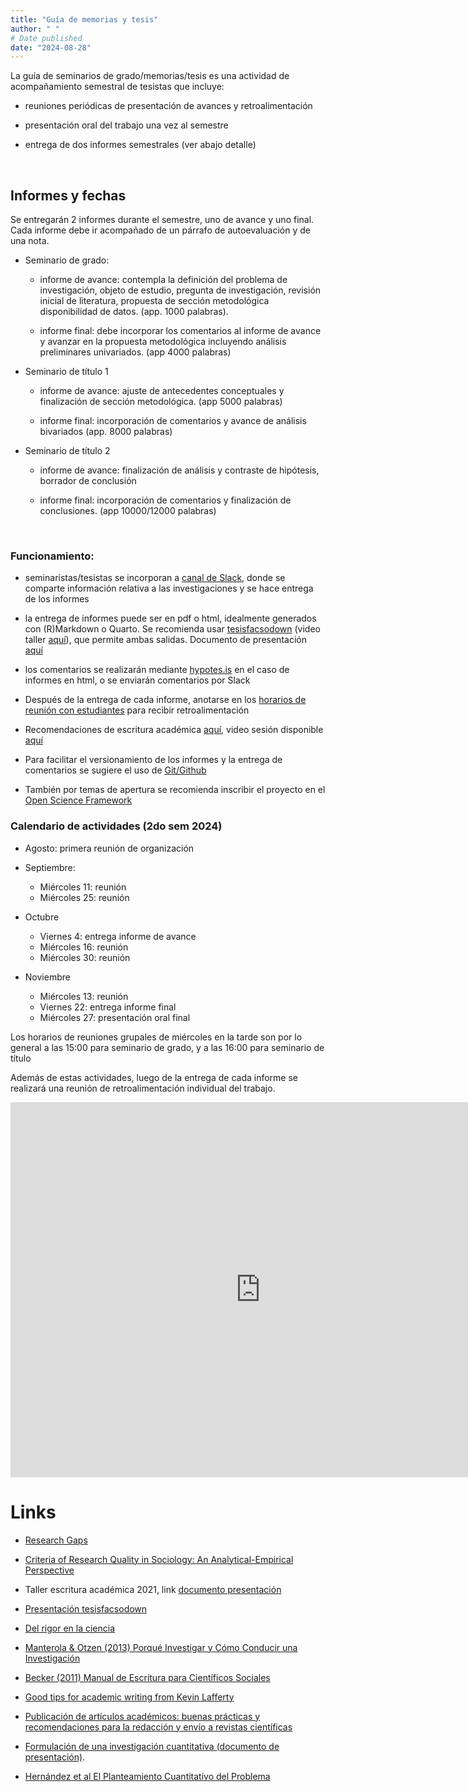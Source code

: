 ```yaml
---
title: "Guía de memorias y tesis"
author: " "
# Date published
date: "2024-08-28"
---
```


La guía de seminarios de grado/memorias/tesis es una actividad de acompañamiento semestral de tesistas que incluye:

- reuniones periódicas de presentación de avances y retroalimentación

- presentación oral del trabajo una vez al semestre

- entrega de dos informes semestrales (ver abajo detalle)

<br>

## Informes y fechas

Se entregarán 2 informes durante el semestre, uno de avance y uno final. Cada informe debe ir acompañado de un párrafo de autoevaluación y de una nota.

- Seminario de grado:

  - informe de avance: contempla la definición del problema de investigación, objeto de estudio, pregunta de investigación, revisión inicial de literatura, propuesta de sección metodológica disponibilidad de datos. (app. 1000 palabras).

  - informe final: debe incorporar los comentarios al informe de avance y avanzar en la propuesta metodológica incluyendo análisis preliminares univariados. (app 4000 palabras)

- Seminario de título 1

  - informe de avance: ajuste de antecedentes conceptuales y finalización de sección metodológica. (app 5000 palabras)

  - informe final: incorporación de comentarios y avance de análisis bivariados (app. 8000 palabras)

- Seminario de título 2

  - informe de avance: finalización de análisis y contraste de hipótesis, borrador de conclusión

  - informe final: incorporación de comentarios y finalización de conclusiones. (app 10000/12000 palabras)


<br>

### Funcionamiento:

- seminaristas/tesistas se incorporan a [canal de Slack](https://join.slack.com/t/seminarios-facso/shared_invite/zt-2pz3yo72o-tz4yi7zRGTEFZLZQbkBx1Q), donde se comparte información relativa a las investigaciones y se hace entrega de los informes

- la entrega de informes puede ser en pdf o html, idealmente generados con (R)Markdown o Quarto. Se recomienda usar [tesisfacsodown](https://juancarloscastillo.github.io/tesisfacsodown/) (video taller [aquí](https://www.dropbox.com/s/u3g2x74nj31jsu1/zoom_0.mp4?raw=1)), que permite ambas salidas. Documento de presentación [aquí](documents/talleres-cursos/tesisfacsodown/tesisfacsodown.html)

- los comentarios se realizarán mediante [hypotes.is](https://hypothes.is/) en el caso de informes en html, o se enviarán comentarios por Slack

- Después de la entrega de cada informe, anotarse en los [horarios de reunión con estudiantes](/contacto) para recibir retroalimentación

- Recomendaciones de escritura académica [aquí](http://bit.ly/2e4rKiK), video sesión disponible [aquí](https://www.dropbox.com/s/4if7bpbbhuo7406/zoom_0.mp4?raw=1)

- Para facilitar el versionamiento de los informes y la entrega de comentarios se sugiere el uso de [Git/Github](https://github.com/)

- También por temas de apertura se recomienda inscribir el proyecto en el [Open Science Framework](https://osf.io/)

### Calendario de actividades (2do sem 2024)

- Agosto: primera reunión de organización

- Septiembre: 
  - Miércoles 11: reunión
  - Miércoles 25: reunión

- Octubre
  - Viernes 4: entrega informe de avance
  - Miércoles 16: reunión
  - Miércoles 30: reunión

- Noviembre
  - Miércoles 13: reunión
  - Viernes 22: entrega informe final
  - Miércoles 27: presentación oral final

Los horarios de reuniones grupales de miércoles en la tarde son por lo general a las 15:00 para seminario de grado, y a las 16:00 para seminario de título

Además de estas actividades, luego de la entrega de cada informe se realizará una reunión de retroalimentación individual del trabajo.

<iframe src="https://calendar.google.com/calendar/embed?src=c_b52380b872af208e4f98dfc1f82c7fffc7bbe57879364d0c2096c3f892bc4986%40group.calendar.google.com&ctz=America%2FSantiago" style="border: 0" width="800" height="600" frameborder="0" scrolling="no"></iframe>



# Links

- [Research Gaps](/images/research_gaps.jpeg)

- [Criteria of Research Quality in Sociology: An Analytical-Empirical Perspective](https://osf.io/preprints/socarxiv/69wrq/)

- Taller escritura académica 2021, link [documento presentación](../../seminarios-talleres/escritura-academica/escritura-academica.html)

- [Presentación tesisfacsodown](https://juancarloscastillo.github.io/tesisfacsodown/)

- [Del rigor en la ciencia](https://ciudadseva.com/texto/del-rigor-en-la-ciencia/)

- [Manterola & Otzen (2013) Porqué Investigar y Cómo Conducir una Investigación](https://scielo.conicyt.cl/scielo.php?script=sci_arttext&pid=S0717-95022013000400056)

- [Becker (2011) Manual de Escritura para Científicos Sociales](http://www.derechoshumanos.unlp.edu.ar/assets/files/documentos/manual-de-escritura-para-cientificos-sociales.pdf)

- [Good tips for academic writing from Kevin Lafferty](http://trophiccascades.forestry.oregonstate.edu/sites/trophic/files/Lafferty_WritingScientificPaper.pdf)

- [Publicación de artículos académicos: buenas prácticas y recomendaciones para la redacción y envío a revistas científicas](https://repositori.upf.edu/handle/10230/44599)

- [Formulación de una investigación cuantitativa (documento de presentación)](https://estrategias-ic.netlify.app/docpres/02_formu/02_formu.html#1).

- [Hernández et al El Planteamiento Cuantitativo del Problema](https://estrategias-ic.netlify.app/readings/cap3Hernandezetal2014.pdf)
